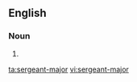 {{also|sergeant major}}
==English==

===Noun===
{{en-noun|s|sergeants-major}}

# {{alternative form of|sergeant major|lang=en}}

[[ta:sergeant-major]]
[[vi:sergeant-major]]